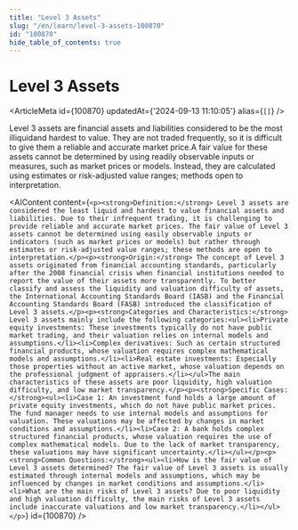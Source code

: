 ```yaml
---
title: "Level 3 Assets"
slug: "/en/learn/level-3-assets-100870"
id: "100870"
hide_table_of_contents: true
---
```



# Level 3 Assets

<ArticleMeta id={100870} updatedAt={'2024-09-13 11:10:05'} alias={`[]`} />
<div className='border-solid border-b border-t-0 my-4 border-[var(--ifm-color-gray-300)]' />

Level 3 assets are financial assets and liabilities considered to be the most illiquidand hardest to value. They are not traded frequently, so it is difficult to give them a reliable and accurate market price.A fair value for these assets cannot be determined by using readily observable inputs or measures, such as market prices or models. Instead, they are calculated using estimates or risk-adjusted value ranges; methods open to interpretation.

<AIContent content={`<p><strong>Definition:</strong> Level 3 assets are considered the least liquid and hardest to value financial assets and liabilities. Due to their infrequent trading, it is challenging to provide reliable and accurate market prices. The fair value of Level 3 assets cannot be determined using easily observable inputs or indicators (such as market prices or models) but rather through estimates or risk-adjusted value ranges; these methods are open to interpretation.</p><p><strong>Origin:</strong> The concept of Level 3 assets originated from financial accounting standards, particularly after the 2008 financial crisis when financial institutions needed to report the value of their assets more transparently. To better classify and assess the liquidity and valuation difficulty of assets, the International Accounting Standards Board (IASB) and the Financial Accounting Standards Board (FASB) introduced the classification of Level 3 assets.</p><p><strong>Categories and Characteristics:</strong> Level 3 assets mainly include the following categories:<ul><li>Private equity investments: These investments typically do not have public market trading, and their valuation relies on internal models and assumptions.</li><li>Complex derivatives: Such as certain structured financial products, whose valuation requires complex mathematical models and assumptions.</li><li>Real estate investments: Especially those properties without an active market, whose valuation depends on the professional judgment of appraisers.</li></ul>The main characteristics of these assets are poor liquidity, high valuation difficulty, and low market transparency.</p><p><strong>Specific Cases:</strong><ul><li>Case 1: An investment fund holds a large amount of private equity investments, which do not have public market prices. The fund manager needs to use internal models and assumptions for valuation. These valuations may be affected by changes in market conditions and assumptions.</li><li>Case 2: A bank holds complex structured financial products, whose valuation requires the use of complex mathematical models. Due to the lack of market transparency, these valuations may have significant uncertainty.</li></ul></p><p><strong>Common Questions:</strong><ul><li>How is the fair value of Level 3 assets determined? The fair value of Level 3 assets is usually estimated through internal models and assumptions, which may be influenced by changes in market conditions and assumptions.</li><li>What are the main risks of Level 3 assets? Due to poor liquidity and high valuation difficulty, the main risks of Level 3 assets include inaccurate valuations and low market transparency.</li></ul></p>`} id={100870} />
